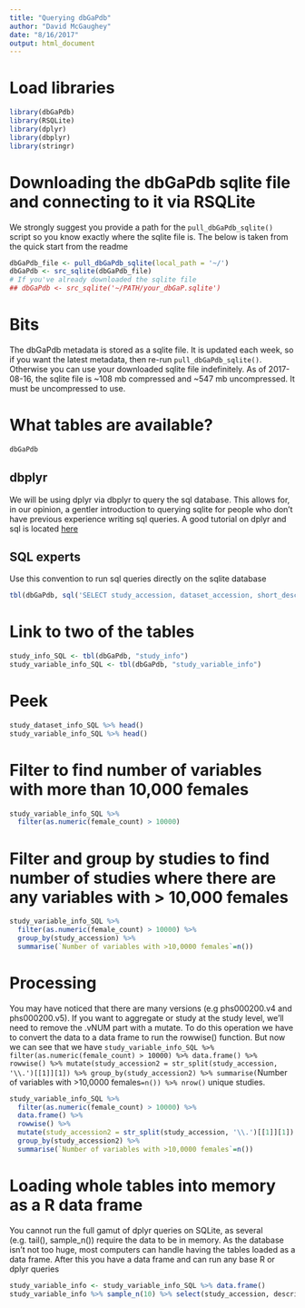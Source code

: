 ```yaml
---
title: "Querying dbGaPdb"
author: "David McGaughey"
date: "8/16/2017"
output: html_document
---
```


# Load libraries
```r
library(dbGaPdb)
library(RSQLite)
library(dplyr)
library(dbplyr)
library(stringr)
```
# Downloading the dbGaPdb sqlite file and connecting to it via RSQLite
We strongly suggest you provide a path for the `pull_dbGaPdb_sqlite()` script so you know exactly where the sqlite file is. The below is taken from the quick start from the readme
```r
dbGaPdb_file <- pull_dbGaPdb_sqlite(local_path = '~/')
dbGaPdb <- src_sqlite(dbGaPdb_file)
# If you've already downloaded the sqlite file
## dbGaPdb <- src_sqlite('~/PATH/your_dbGaP.sqlite')
```

# Bits
The dbGaPdb metadata is stored as a sqlite file. It is updated each week, so if you want the latest metadata, then re-run `pull_dbGaPdb_sqlite()`. Otherwise you can use your downloaded sqlite file indefinitely. As of 2017-08-16, the sqlite file is ~108 mb compressed and ~547 mb uncompressed. It must be uncompressed to use.

# What tables are available?
```r
dbGaPdb
```

## dbplyr
We will be using dplyr via dbplyr to query the sql database. This allows for, in our opinion, a gentler introduction to querying sqlite for people who don't have previous experience writing sql queries. A good tutorial on dplyr and sql is located [here](http://www.datacarpentry.org/R-ecology-lesson/05-r-and-databases.html)

## SQL experts
Use this convention to run sql queries directly on the sqlite database
```r
tbl(dbGaPdb, sql('SELECT study_accession, dataset_accession, short_description FROM study_dataset_info LIMIT 5' ))
```

# Link to two of the tables
```r
study_info_SQL <- tbl(dbGaPdb, "study_info")
study_variable_info_SQL <- tbl(dbGaPdb, "study_variable_info")
```

# Peek
```r
study_dataset_info_SQL %>% head()
study_variable_info_SQL %>% head()
```

# Filter to find number of variables with more than 10,000 females
```r
study_variable_info_SQL %>% 
  filter(as.numeric(female_count) > 10000)
```

# Filter and group by studies to find number of studies where there are any variables with > 10,000 females
```r
study_variable_info_SQL %>% 
  filter(as.numeric(female_count) > 10000) %>% 
  group_by(study_accession) %>% 
  summarise(`Number of variables with >10,0000 females`=n())
```

# Processing
You may have noticed that there are many versions (e.g phs000200.v4 and phs000200.v5). If you want to aggregate or study at the study level, we'll need to remove the .vNUM part with a mutate. To do this operation we have to convert the data to a data frame to run the rowwise() function. But now we can see that we have `study_variable_info_SQL %>% filter(as.numeric(female_count) > 10000) %>% data.frame() %>% rowwise() %>% mutate(study_accession2 = str_split(study_accession, '\\.')[[1]][1]) %>% group_by(study_accession2) %>% summarise(`Number of variables with >10,0000 females`=n()) %>% nrow()` unique studies. 
```r
study_variable_info_SQL %>% 
  filter(as.numeric(female_count) > 10000) %>% 
  data.frame() %>% 
  rowwise() %>% 
  mutate(study_accession2 = str_split(study_accession, '\\.')[[1]][1]) %>% 
  group_by(study_accession2) %>% 
  summarise(`Number of variables with >10,0000 females`=n())
```

# Loading whole tables into memory as a R data frame
You cannot run the full gamut of dplyr queries on SQLite, as several (e.g. tail(), sample_n()) require the data to be in memory. As the database isn't not too huge, most computers can handle having the tables loaded as a data frame. After this you have a data frame and can run any base R or dplyr queries
```r
study_variable_info <- study_variable_info_SQL %>% data.frame()
study_variable_info %>% sample_n(10) %>% select(study_accession, description)
```
